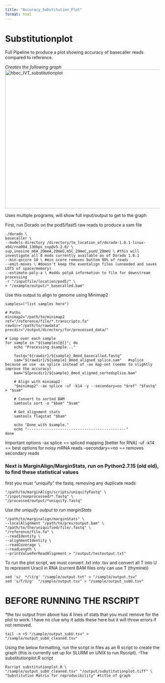 ```yaml
---
title: "Accuracy_Substitution_Plot"
format: html
---
```


# Substitutionplot
Full Pipeline to produce a plot showing accuracy of basecaller reads compared to reference.

*Creates the following graph*
<img width="600" height="450" alt="hbec_IVT_substitutionplot" src="https://github.com/user-attachments/assets/040ca5fd-af92-4217-b5e6-5d25caed607d" />




Uses multiple programs, will show full input/output to get to the graph


First, run Dorado on the pod5/fast5 raw reads to produce a sam file 

```
./dorado \
basecaller \
--models-directory /directory/to_location_of/dorado-1.0.1-linux-x64/rna004_130bps_sup@v5.2.0/ \
sup,inosine_m6A_2OmeA,2OmeG,m5C_2OmeC,pseU_2OmeU \ #this will investigate all 8 mods currently available as of Dorado 1.0.1
--min-qscore 10 \ #min score removes bottom 90% of reads
--emit-moves \ #doesn't keep the eventalign files (unneeded and saves LOTS of space/memory)
--estimate-poly-a \ #adds polyA information to file for downstream processing
-r "/inputfile/location/pod5/" \
> "/example/output/*_basecalled.bam"
```

Use this output to align to genome using Minimap2

```
samples=("list samples here")

# Paths
minimap2="/path/to/minimap2
ref="/reference/file/*.transcripts.fa"
rawdir="/path/to/rawdata"
procdir="/output/directory/for/processed_data/"

# Loop over each sample
for sample in "${samples[@]}"; do
    echo "Processing $sample..."

    fastq="${rawdir}/${sample}_8mod_basecalled.fastq"
    sam="${rawdir}/${sample}_8mod_aligned_splice.sam"   #splice because we use -ax splice instead of -ax map-ont (seems to slightly improve the accuracy)
    bam="${procdir}/${sample}_8mod_aligned_sortedsplice.bam"

    # Align with minimap2
    "$minimap2" -ax splice -uf -k14 -y --secondary=no "$ref" "$fastq" > "$sam"

    # Convert to sorted BAM
    samtools sort -o "$bam" "$sam"

    # Get alignment stats
    samtools flagstat "$bam"

    echo "Done with $sample."
    echo "---------------------------------------------"
done
```
Important options \n
-ax splice == spliced mapping [better for RNA] \n
-uf -k14 == best options for noisy mRNA reads \n
--secondary==no == removes secondary reads 

### Next is MarginAlign/MarginStats, run on Python2.7.15 (old old), to find these statistical values

first you must "uniquify" the fastq, removing any duplicate reads 
```
"/path/to/marginAlign/scripts/uniquifyFastq" \
"/input/nonprocessed/*.fastq" \
"/processed/output/*uniquify.fastq"
```

*Use the uniquify output to run marginStats*

```
"/path/to/marginalign/marginStats" \
--localAlignment "/path/to/prev/output.bam" \
"/path/to/the/uniquified/file/.fastq" \
"/reference/file.fa" \
--readIdentity \
--alignmentIdentity \
--readCoverage \
--readLength \
--printValuePerReadAlignment > "/output/testoutput.txt"
```

To run the plot script, we must convert .txt into .tsv and convert all T into U to represent Uracil in RNA (current BAM files only can use T (thymine))

```
sed 's/  */\t/g' "/sample/output.txt" > "/sample/output.tsv"
sed 's/T/U/g'  "/sample/output.tsv" > "/sample/output_subU.tsv" 
```
# BEFORE RUNNING THE RSCRIPT
*the tsv output from above has 4 lines of stats that you must remove for the plot to work. I have no clue why it adds these here but it will throw errors if not removed.

```
tail -n +5 "/sample/output_subU.tsv" > "/sample/output_subU_cleaned.tsv" 
```
Using the below formatting, run the script in files as an R script to create the graph (this is currently set up for SLURM on UNIX to run Rscript).
-The substitutionplot.R script 
```
Rscript substitutionplot.R \
"/sample/output_subU_cleaned.tsv" "/output/substitutionplot.tiff" \
"Substitution Matrix for reproducibility" #title of graph
```